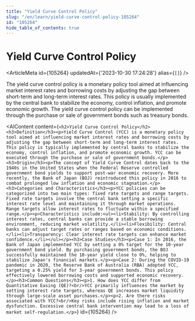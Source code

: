 ```yaml
---
title: "Yield Curve Control Policy"
slug: "/en/learn/yield-curve-control-policy-105264"
id: "105264"
hide_table_of_contents: true
---
```



# Yield Curve Control Policy

<ArticleMeta id={105264} updatedAt={'2023-10-30 17:24:28'} alias={`[]`} />
<div className='border-solid border-b border-t-0 my-4 border-[var(--ifm-color-gray-300)]' />

The yield curve control policy is a monetary policy tool aimed at influencing market interest rates and borrowing costs by adjusting the gap between short-term and long-term interest rates. This policy is usually implemented by the central bank to stabilize the economy, control inflation, and promote economic growth. The yield curve control policy can be implemented through the purchase or sale of government bonds such as treasury bonds.

<AIContent content={`<h2>Yield Curve Control Policy</h2><h3>Definition</h3><p>Yield Curve Control (YCC) is a monetary policy tool aimed at influencing market interest rates and borrowing costs by adjusting the gap between short-term and long-term interest rates. This policy is typically implemented by central banks to stabilize the economy, control inflation, and promote economic growth. YCC can be executed through the purchase or sale of government bonds.</p><h3>Origin</h3><p>The concept of Yield Curve Control dates back to the 1940s in the United States when the Federal Reserve controlled government bond yields to support post-war economic recovery. More recently, the Bank of Japan (BOJ) reintroduced this policy in 2016 to combat prolonged low inflation and economic stagnation.</p><h3>Categories and Characteristics</h3><p>YCC policies can be categorized into two main types: fixed rate targets and range targets. Fixed rate targets involve the central bank setting a specific interest rate level and maintaining it through market operations. Range targets allow interest rates to fluctuate within a specified range.</p><p>Characteristics include:<ul><li>Stability: By controlling interest rates, central banks can provide a stable borrowing environment, reducing market volatility.</li><li>Flexibility: Central banks can adjust target rates or ranges based on economic conditions.</li><li>Transparency: Clear interest rate targets can enhance market confidence.</li></ul></p><h3>Case Studies</h3><p>Case 1: In 2016, the Bank of Japan implemented YCC by setting a 0% target for the 10-year government bond yield. By purchasing government bonds, the BOJ successfully maintained the 10-year yield close to 0%, helping to stabilize Japan's financial markets.</p><p>Case 2: During the COVID-19 pandemic in 2020, the Reserve Bank of Australia (RBA) adopted YCC, targeting a 0.25% yield for 3-year government bonds. This policy effectively lowered borrowing costs and supported economic recovery.</p><h3>Common Questions</h3><p>1. How does YCC differ from Quantitative Easing (QE)?<br/>YCC primarily influences the market by setting interest rate targets, whereas QE increases market liquidity through large-scale asset purchases.</p><p>2. Are there risks associated with YCC?<br/>Key risks include rising inflation and market dysfunction. Excessive central bank intervention may lead to a loss of market self-regulation.</p>`} id={105264} />
